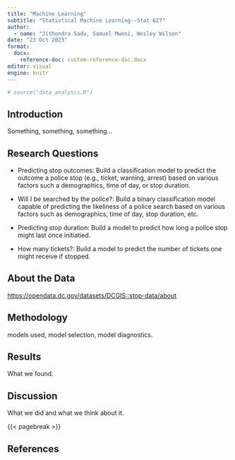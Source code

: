 ```yaml
---
title: "Machine Learning"
subtitle: "Statistical Machine Learning--Stat 627"
author:
  - name: "Jithendra Sadu, Samuel Mweni, Wesley Wilson"
date: "23 Oct 2023"
format: 
  docx:
    reference-doc: custom-reference-doc.docx
editor: visual
engine: knitr
---
```


```r
# source("data_analysis.R")
```

## Introduction

Something, something, something...

## Research Questions

-   Predicting stop outcomes: Build a classification model to predict the outcome a police stop (e.g., ticket, warning, arrest) based on various factors such a demographics, time of day, or stop duration.

-   Will I be searched by the police?: Build a binary classification model capable of predicting the likeliness of a police search based on various factors such as demographics, time of day, stop duration, etc.

-   Predicting stop duration: Build a model to predict how long a police stop might last once initiatied.

-   How many tickets?: Build a model to predict the number of tickets one might receive if stopped.

## About the Data

<https://opendata.dc.gov/datasets/DCGIS::stop-data/about>

## Methodology

models used, model selection, model diagnostics.

## Results

What we found.

## Discussion

What we did and what we think about it.

{{< pagebreak >}}

## References

::: {#refs}
:::
